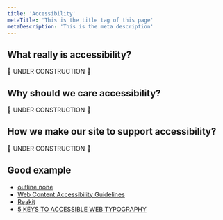 ```yaml
---
title: 'Accessibility'
metaTitle: 'This is the title tag of this page'
metaDescription: 'This is the meta description'
---
```


## What really is accessibility?

🚧 UNDER CONSTRUCTION 🚧

## Why should we care accessibility?

🚧 UNDER CONSTRUCTION 🚧

## How we make our site to support accessibility?

🚧 UNDER CONSTRUCTION 🚧

## Good example

- [outline none](http://www.outlinenone.com)
- [Web Content Accessibility Guidelines](https://www.w3.org/TR/WCAG21/)
- [Reakit](https://reakit.io/)
- [5 KEYS TO ACCESSIBLE WEB TYPOGRAPHY](https://betterwebtype.com/articles/2019/06/16/5-keys-to-accessible-web-typography/)
